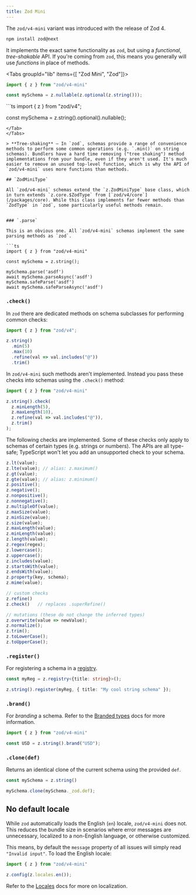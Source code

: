```yaml
---
title: Zod Mini
---
```



The `zod/v4-mini` variant was introduced with the release of Zod 4. 

```sh
npm install zod@next
```

It implements the exact same functionality as `zod`, but using a *functional*, *tree-shakable* API. If you're coming from `zod`, this means you generally will use *functions* in place of methods.

<Tabs groupId="lib" items={[ "Zod Mini", "Zod"]}>
<Tab value="Zod Mini">
```ts
import { z } from "zod/v4-mini"

const mySchema = z.nullable(z.optional(z.string()));
```
</Tab>
<Tab value="Zod">
```ts
import { z } from "zod/v4";

const mySchema = z.string().optional().nullable();
```
</Tab>
</Tabs>

> **Tree-shaking** — In `zod`, schemas provide a range of convenience methods to perform some common operations (e.g. `.min()` on string schemas). Bundlers have a hard time removing ("tree shaking") method implementations from your bundle, even if they aren't used. It's much easier to remove an unused top-level function, which is why the API of `zod/v4-mini` uses more functions than methods.

## `ZodMiniType`

All `zod/v4-mini` schemas extend the `z.ZodMiniType` base class, which in turn extends `z.core.$ZodType` from [`zod/v4/core`](/packages/core). While this class implements far fewer methods than `ZodType` in `zod`, some particularly useful methods remain.


### `.parse`

This is an obvious one. All `zod/v4-mini` schemas implement the same parsing methods as `zod`.

```ts
import { z } from "zod/v4-mini"

const mySchema = z.string();

mySchema.parse('asdf')
await mySchema.parseAsync('asdf')
mySchema.safeParse('asdf')
await mySchema.safeParseAsync('asdf')
```

### `.check()`

In `zod` there are dedicated methods on schema subclasses for performing common checks:

```ts
import { z } from "zod/v4";

z.string()
  .min(5)
  .max(10)
  .refine(val => val.includes("@"))
  .trim()
```

In `zod/v4-mini` such methods aren't implemented. Instead you pass these checks into schemas using the `.check()` method:

```ts
import { z } from "zod/v4-mini"

z.string().check(
  z.minLength(5), 
  z.maxLength(10),
  z.refine(val => val.includes("@")),
  z.trim()
);
```

The following checks are implemented. Some of these checks only apply to schemas of certain types (e.g. strings or numbers). The APIs are all type-safe; TypeScript won't let you add an unsupported check to your schema.

```ts
z.lt(value);
z.lte(value); // alias: z.maximum()
z.gt(value);
z.gte(value); // alias: z.minimum()
z.positive();
z.negative();
z.nonpositive();
z.nonnegative();
z.multipleOf(value);
z.maxSize(value);
z.minSize(value);
z.size(value);
z.maxLength(value);
z.minLength(value);
z.length(value);
z.regex(regex);
z.lowercase();
z.uppercase();
z.includes(value);
z.startsWith(value);
z.endsWith(value);
z.property(key, schema);
z.mime(value);

// custom checks
z.refine()
z.check()   // replaces .superRefine()

// mutations (these do not change the inferred types)
z.overwrite(value => newValue);
z.normalize();
z.trim();
z.toLowerCase();
z.toUpperCase();
```

### `.register()`

For registering a schema in a [registry](/metadata#registries).

```ts
const myReg = z.registry<{title: string}>();

z.string().register(myReg, { title: "My cool string schema" });
```

### `.brand()`

For *branding* a schema. Refer to the [Branded types](/api#branded-types) docs for more information.

```ts
import { z } from "zod/v4-mini"

const USD = z.string().brand("USD");
```


### `.clone(def)`

Returns an identical clone of the current schema using the provided `def`.

```ts
const mySchema = z.string()

mySchema.clone(mySchema._zod.def);
```

## No default locale

While `zod` automatically loads the English (`en`) locale, `zod/v4-mini` does not. This reduces the bundle size in scenarios where error messages are unnecessary, localized to a non-English language, or otherwise customized.

This means, by default the `message` property of all issues will simply read `"Invalid input"`. To load the English locale:

```ts
import { z } from "zod/v4-mini"

z.config(z.locales.en());
```

Refer to the [Locales](/error-customization#internationalization) docs for more on localization.
